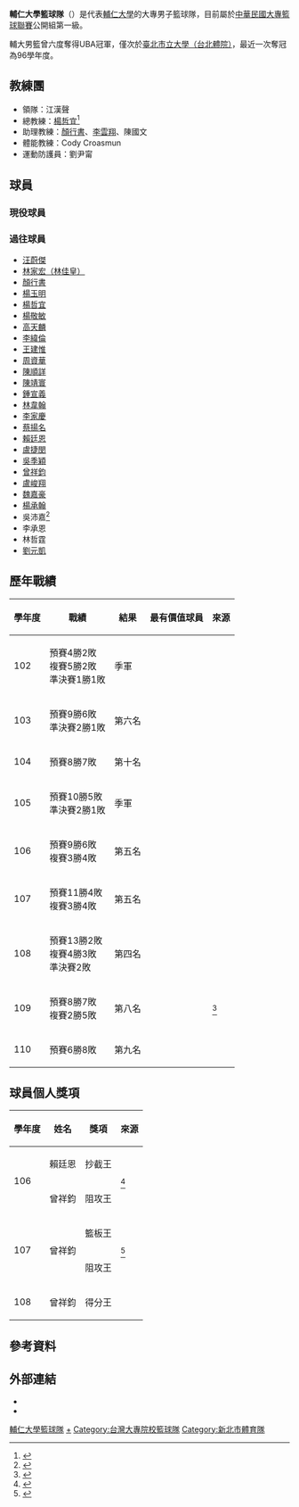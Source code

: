 {{noteTA
|1=莊瑋杰
}}
{{Infobox sports team 
| name              = 輔仁大學籃球隊<br/>Fu Jen Catholic University Basketball Team
| logo              = FJCU Basketball Team logo 2021.jpg
| alt               = 
| caption           = 
| full_name         = 
| nicknames         = 
| short_name        =
| sport_label       = 
| sport             = 籃球
| founded           = 
| folded            = 
| current           = 
| league            = [[大專籃球聯賽|大專籃球聯賽]]
| division          = 公開男一級
| history           = 
| arena             = [[輔仁大學|輔仁大學]][[中美堂|中美堂]]
| city              = [[新北市|新北市]][[新莊區|新莊區]]
| location          = 
| colors            = {{color box|#B22222|防火磚紅}}{{color box|#DEB887|實木棕}}{{color box|#FFFFFF|白}}
| colours           = 
| owner             = [[輔仁大學|輔仁大學]]
| coach             = [[楊哲宜|楊哲宜]]
| championships     = '''6次'''（76、77、78、79、83、96學年度）
| playoff_berths    = 
| anthem            = 
| cheerleaders      = 
| dancers           = 
| mascot            = 
| broadcasters      = 
| media             = SSU大專學生運動網
| uniforms          = 
| branches          = 
| members           = 
| partners          =
| parent_group      = 
| blank_label       = 
| blank_data        = 
| blank_label1      = 
| blank_data1       = 
| blank_label2      = 
| blank_data2       = 
| blank_label3      = 
| blank_data3       = 
| website           = 
}}

'''輔仁大學籃球隊'''（{{lang-en|Fu Jen Catholic University Basketball Team}}）是代表[[輔仁大學|輔仁大學]]的大專男子籃球隊，目前屬於[[中華民國|中華民國]][[大專籃球聯賽|大專籃球聯賽]]公開組第一級。

輔大男籃曾六度奪得UBA冠軍，僅次於[[臺北市立大學（台北體院）|臺北市立大學（台北體院）]]，最近一次奪冠為96學年度。

== 教練團 ==
* 領隊：江漢聲
* 總教練：[[楊哲宜|楊哲宜]]<ref>{{cite news|author1=CHOXUE|title=【UBA】「其實我一直沒離開過輔大。」昔日跑籃王子楊哲宜接手輔大男籃教職|url=https://www.sportsv.net/articles/54243|accessdate=2021-04-10|work=運動視界|date=2018-07-31|archive-date=2021-04-10|archive-url=https://web.archive.org/web/20210410154857/https://www.sportsv.net/articles/54243|dead-url=no}}</ref>
* 助理教練：[[顏行書|顏行書]]、[[李雲翔|李雲翔]]、陳國文
* 體能教練：Cody Croasmun
* 運動防護員：劉尹甯

== 球員 ==
{{maincat|輔仁大學籃球隊球員}}
=== 現役球員 ===
{{Basketball roster header | team= 輔仁大學男籃 | nat = n }}

{{player3 | num = 0 | name = 喬楚瑜 | pos = C | m = 1.98 | kgs = 93 | year= | month=09 | date=28 }}
{{player3 | num = 2 | name = 莊瑋杰 | pos = F | m = 1.86 | kgs = 75 | year= | month= | date= }}
{{player3 | num = 3 | name = 陳禹劭 | pos = F | m = 1.86 | kgs = 82 | year= | month= | date= }}
{{player3 | num = 4 | name = 張志豪 | dab = 台灣籃球運動員 | pos = PG | m = 1.75 | kgs = 68 | year= | month= | date= }}
{{player3 | num = 5 | name = 林冠融 | pos = PG | m = 1.73 | kgs = 70 | year= | month= | date= }}
{{player3 | num = 6 | name = 江  均 | pos = SF | m = 1.91 | kgs = 88 | year= | month= | date= }}
{{player3 | num = 7 | name = 劉光尚 | pos = SF | m = 1.90 | kgs = 80 | year= | month= | date= }}
{{player3 | num = 8 | name = 林哲霆 | pos = SG | m = 1.81 | kgs = 73 | year= | month= | date= | note = C }}
{{player3 | num = 9 | name = 法蘭西斯 | pos = PF | m = 2.05 | kgs = 88 | year= | month= | date= }}
{{player3 | num = 13 | name = 陳柏丞 | dab = 籃球運動員 | pos = SF | m = 1.86 | kgs = 78 | year= | month= | date= }}
{{player3 | num = 10 | name = 蔡紘揚 | pos = SG | m = 1.83 | kgs = 78 | year= | month= | date= }}
{{player3 | num = 14 | name = 莊博元 | pos = SF | m = 1.85 | kgs = 88 | year= | month= | date= }}
{{player3 | num = 20 | name = 亞當斯 | pos = C | m = 2.03 | kgs = 90 | year= | month= | date= }}
{{player3 | num = 23 | name = 張世恩 | dab = 籃球運動員 | pos = SF | m = 1.85 | kgs = 73 | year= | month= | date= }}
{{player3 | num = 33 | name = 王翊帆 | pos = PG | m = 1.73 | kgs = 68 | year= | month= | date= }}
{{player3 | num = 34 | name = 葛允增 | pos = PF | m = 1.94 | kgs = 85 | year= | month= | date= }}
{{player3 | num = 35 | name = 黃致銘 | pos = PF | m = 1.94 | kgs = 83 | year= | month= | date= }}
{{player3 | num = 49 | name = 彭冠綸 | pos = SG | m = 1.78 | kgs = 70 | year= | month= | date= }}
{{player3 | num = 77 | name = 李沛澄 | pos = SG | m = 1.81 | kgs = 76 | year= | month= | date= }}

{{Basketball roster footer
| head_coach = 
* 楊哲宜
| coach =
* [[顏行書|顏行書]]
* 李雲翔
* 陳國文
| str_cond =
* Cody Croasmun
| roster_url = http://uba.tw/109/公開男一級/Team/Index/E1BF92B7-6940-4CD3-9333-F33B16B77DFC
| accessdate = 2021-09-03
}}<noinclude>

=== 過往球員 ===
{{Div col|3}}
* [[汪蔚傑|汪蔚傑]]
* [[林家宏（林佳皇）|林家宏（林佳皇）]]
* [[顏行書|顏行書]]
* [[楊玉明|楊玉明]]
* [[楊哲宜|楊哲宜]]
* [[楊敬敏|楊敬敏]] 
* [[高天麟|高天麟]]
* [[李緯倫|李緯倫]]
* [[王建惟|王建惟]]
* [[周資華|周資華]]
* [[陳順詳|陳順詳]]
* [[陳靖寰|陳靖寰]]
* [[鍾宣義|鍾宣義]]
* [[林韋翰|林韋翰]]
* [[李家慶_(籃球員)|李家慶]]
* [[蔡揚名_(籃球運動員)|蔡揚名]]
* [[賴廷恩|賴廷恩]]
* [[盧捷閔|盧捷閔]]
* [[吳季穎|吳季穎]]
* [[曾祥鈞|曾祥鈞]]
* [[盧峻翔|盧峻翔]]
* [[魏嘉豪|魏嘉豪]]
* [[楊承翰|楊承翰]]
* 吳沛嘉<ref>{{cite news|author1=|title=籃球》轉學世新首碰老東家輔大 吳沛嘉打輸後嗆聲|url=https://sports.ltn.com.tw/news/breakingnews/3240495|accessdate=2021-04-10|work=自由電子報|date=2020-07-26|archive-date=2021-04-10|archive-url=https://web.archive.org/web/20210410154857/https://sports.ltn.com.tw/news/breakingnews/3240495|dead-url=no}}</ref>
* 李承恩
* 林哲霆
*[[劉元凱_(籃球運動員)|劉元凱]]
{{Div col end}}

== 歷年戰績 ==
{| class="wikitable"
|-
! 學年度 !! 戰績 !! 結果 !! 最有價值球員 !! 來源
|-
| 102 || 預賽4勝2敗<br/>複賽5勝2敗<br/>準決賽1勝1敗 || 季軍 || {{n/a}} ||
|-
| 103 || 預賽9勝6敗<br/>準決賽2勝1敗 || 第六名 || {{n/a}} ||
|-
| 104 || 預賽8勝7敗 || 第十名 || {{n/a}} ||
|-
| 105 || 預賽10勝5敗<br/>準決賽2勝1敗 || 季軍 || {{n/a}} ||
|-
| 106 || 預賽9勝6敗<br/>複賽3勝4敗 || 第五名 || {{n/a}} ||
|-
| 107 || 預賽11勝4敗<br/>複賽3勝4敗 || 第五名 || {{n/a}} || 
|-
| 108 || 預賽13勝2敗<br/>複賽4勝3敗<br/>準決賽2敗 || 第四名 || {{n/a}} || 
|-
| 109 || 預賽8勝7敗<br/>複賽2勝5敗 || 第八名 || {{n/a}} || <ref>{{cite news|author1=廖聿偉|title=UBA》輔大率先淘汰 主控魏嘉豪自責|url=https://sports.ltn.com.tw/news/paper/1434836|accessdate=2021-04-10|work=自由電子報|date=2020-03-04|archive-date=2021-04-10|archive-url=https://web.archive.org/web/20210410154856/https://sports.ltn.com.tw/news/paper/1434836|dead-url=no}}</ref>
|-
| 110 || 預賽6勝8敗 || 第九名 || {{n/a}} || 
|}

== 球員個人獎項 ==
{| class="wikitable"
|-
! 學年度 !! 姓名 !! 獎項 !! 來源
|-
| rowspan="2"| 106 || 賴廷恩 || 抄截王 || rowspan="2"| <ref>{{cite news|author1=|title=UBA》個人獎文化、台體大、輔大各有斬獲　冠軍賽「雙陳」MVP|url=https://www.ltsports.com.tw/basketball/hbl-uba/128800-uba-mvp|accessdate=2021-04-10|work=麗台運動|date=2018-03-26|archive-date=2021-04-10|archive-url=https://web.archive.org/web/20210410044242/https://www.ltsports.com.tw/basketball/hbl-uba/128800-uba-mvp|dead-url=no}}</ref>
|-
| 曾祥鈞 || 阻攻王
|-
| rowspan="2"| 107 || rowspan="2"| 曾祥鈞 || 籃板王 || rowspan="2"| <ref>{{cite news|author1=宇宙總裁|title=【新聞】UBA / 107學年度富邦人壽UBA名次、個人獎項總整理|url=https://basketball.biji.co/index.php?q=news&act=info&id=16499&subtitle=【新聞】UBA+%2F+107學年度富邦人壽UBA名次、個人獎項總整理|accessdate=2021-04-10|work=籃球筆記|date=2019-03-25|archive-date=2021-04-10|archive-url=https://web.archive.org/web/20210410154856/https://basketball.biji.co/index.php?q=news&act=info&id=16499&subtitle=%E3%80%90%E6%96%B0%E8%81%9E%E3%80%91UBA+%2F+107%E5%AD%B8%E5%B9%B4%E5%BA%A6%E5%AF%8C%E9%82%A6%E4%BA%BA%E5%A3%BDUBA%E5%90%8D%E6%AC%A1%E3%80%81%E5%80%8B%E4%BA%BA%E7%8D%8E%E9%A0%85%E7%B8%BD%E6%95%B4%E7%90%86|dead-url=no}}</ref>
|-
| 阻攻王
|-
| 108 || 曾祥鈞 || 得分王 || 
|}

== 參考資料 ==
{{reflist|2}}

== 外部連結 ==
* {{Facebook|FJCUbasketball}}
* {{Instagram|fjcubasketball}}

{{96學年度輔仁大學籃球隊UBA公開男一級冠軍}}
{{Navboxes|list=
{{輔仁大學}}
{{新北市體育}}
}}

[[Category:輔仁大學籃球隊|]]
[[Category:輔仁大學|+]]
[[Category:台灣大專院校籃球隊|Category:台灣大專院校籃球隊]]
[[Category:新北市體育隊|Category:新北市體育隊]]
